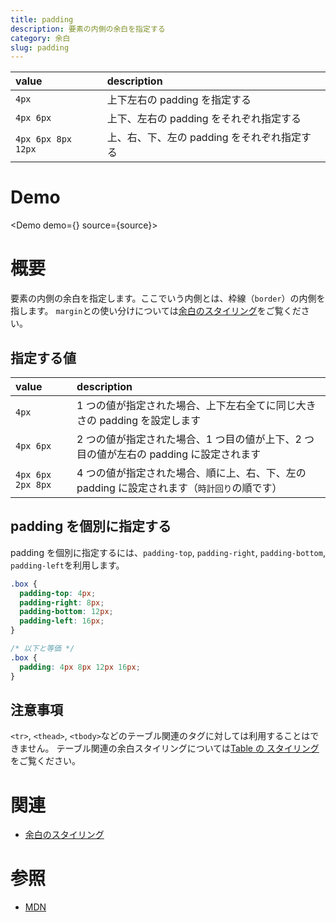 ```yaml
---
title: padding
description: 要素の内側の余白を指定する
category: 余白
slug: padding
---
```



| value              | description                                 |
| :----------------- | :------------------------------------------ |
| `4px`              | 上下左右の padding を指定する               |
| `4px 6px`          | 上下、左右の padding をそれぞれ指定する     |
| `4px 6px 8px 12px` | 上、右、下、左の padding をそれぞれ指定する |

# Demo

<Demo demo={<Preview />} source={source}>
  <Snippet />
</Demo>

# 概要

要素の内側の余白を指定します。ここでいう内側とは、枠線（`border`）の内側を指します。
`margin`との使い分けについては[余白のスタイリング](/article/space)をご覧ください。

## 指定する値

| value             | description                                                                                 |
| :---------------- | :------------------------------------------------------------------------------------------ |
| `4px`             | 1 つの値が指定された場合、上下左右全てに同じ大きさの padding を設定します                   |
| `4px 6px`         | 2 つの値が指定された場合、1 つ目の値が上下、2 つ目の値が左右の padding に設定されます       |
| `4px 6px 2px 8px` | 4 つの値が指定された場合、順に上、右、下、左の padding に設定されます（`時計回り`の順です） |

## padding を個別に指定する

padding を個別に指定するには、`padding-top`, `padding-right`, `padding-bottom`, `padding-left`を利用します。

```css
.box {
  padding-top: 4px;
  padding-right: 8px;
  padding-bottom: 12px;
  padding-left: 16px;
}

/* 以下と等価 */
.box {
  padding: 4px 8px 12px 16px;
}
```

## 注意事項

`<tr>`, `<thead>`, `<tbody>`などのテーブル関連のタグに対しては利用することはできません。
テーブル関連の余白スタイリングについては[Table の スタイリング](/article/table)をご覧ください。

# 関連

- [余白のスタイリング](/article/space)

# 参照

- [MDN](https://developer.mozilla.org/ja/docs/Web/CSS/padding)
